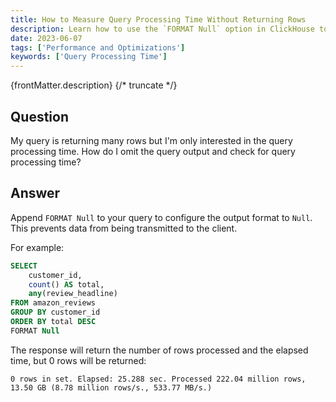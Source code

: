 ```yaml
---
title: How to Measure Query Processing Time Without Returning Rows
description: Learn how to use the `FORMAT Null` option in ClickHouse to measure query processing time without returning any rows to the client.
date: 2023-06-07
tags: ['Performance and Optimizations']
keywords: ['Query Processing Time']
---
```


{frontMatter.description}
{/* truncate */}

## Question

My query is returning many rows but I'm only interested in the query processing time. How do I omit the query output and check for query processing time?

## Answer

Append `FORMAT Null` to your query to configure the output format to `Null`. This prevents data from being transmitted to the client.

For example:

```sql
SELECT
    customer_id,
    count() AS total,
    any(review_headline)
FROM amazon_reviews
GROUP BY customer_id
ORDER BY total DESC
FORMAT Null
```

The response will return the number of rows processed and the elapsed time, but 0 rows will be returned:

```response
0 rows in set. Elapsed: 25.288 sec. Processed 222.04 million rows, 13.50 GB (8.78 million rows/s., 533.77 MB/s.)
```
